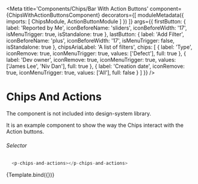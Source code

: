 
<Meta title='Components/Chips/Bar With Action Buttons'
  component={ChipsWithActionButtonsComponent}
  decorators={[
    moduleMetadata({
      imports: [
        ChipsModule,
        ActionButtonModule
      ]
    })
  ]}
  args={{ 
    firstButton: {
      label: 'Reported by Me',
      iconBeforeName: 'sliders',
      iconBeforeWidth: '17',
      isMenuTrigger: true,
      isStandalone: true
    }, 
    lastButton: {
      label: 'Add Filter',
      iconBeforeName: 'plus',
      iconBeforeWidth: '17',
      isMenuTrigger: false,
      isStandalone: true
    },
    chipsAriaLabel: 'A list of filters',
    chips: [
      {
        label: 'Type',
        iconRemove: true,
        iconMenuTrigger: true,
        values: ['Defect'],
        full: true
      },
      {
        label: 'Dev owner',
        iconRemove: true,
        iconMenuTrigger: true,
        values: ['James Lee', 'Niv Dan'],
        full: true
      },
      {
        label: 'Creation date',
        iconRemove: true,
        iconMenuTrigger: true,
        values: ['All'],
        full: false
      }
    ]
  }}
/>


# Chips And Actions

The component is not included into design-system library.

It is an example component to show the way the Chips interact with the Action buttons.

###### Selector
```ts
  <p-chips-and-actions></p-chips-and-actions>
```
<Canvas>
  <Story name="Chips and Actions"
    args={{
    }}>
    {Template.bind({})}
  </Story>
</Canvas>


